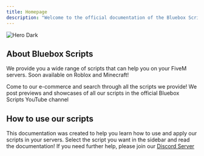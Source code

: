 ```yaml
---
title: Homepage
description: "Welcome to the official documentation of the Bluebox Scripts"
---
```


<img className="block" src="/images/bbx_bg.png" alt="Hero Dark" />

## About Bluebox Scripts

We provide you a wide range of scripts that can help you on your FiveM servers. Soon available on Roblox and Minecraft!

<CardGroup cols={2}>
  <Card title="Buy our scripts" icon="store" href="https://blueboxscripts.com">
    Come to our e-commerce and search through all the scripts we provide!
  </Card>
  <Card
    title="Watch our videos"
    icon="youtube"
    href="https://mintlify.com/docs/development"
  >
    We post previews and showcases of all our scripts in the official Bluebox
    Scripts YouTube channel
  </Card>
</CardGroup>

## How to use our scripts

This documentation was created to help you learn how to use and apply our scripts in your servers. Select the script you want in the sidebar and read the documentation! If you need further help, please join our [Discord Server](https://discord.gg/K5KpCKs8Zf)
